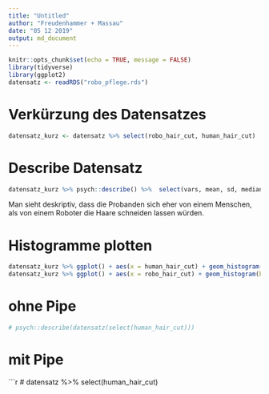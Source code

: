 ```yaml
---
title: "Untitled"
author: "Freudenhammer + Massau"
date: "05 12 2019"
output: md_document
---
```


```r
knitr::opts_chunk$set(echo = TRUE, message = FALSE)
library(tidyverse)
library(ggplot2)
datensatz <- readRDS("robo_pflege.rds")
```

# Verkürzung des Datensatzes 
```r
datensatz_kurz <- datensatz %>% select(robo_hair_cut, human_hair_cut) 
```

# Describe Datensatz
```r
datensatz_kurz %>% psych::describe() %>%  select(vars, mean, sd, median, min, max)
```
Man sieht deskriptiv, dass die Probanden sich eher von einem Menschen, als von einem Roboter die Haare schneiden lassen würden.

# Histogramme plotten
```r
datensatz_kurz %>% ggplot() + aes(x = human_hair_cut) + geom_histogram(bins = 30, fill = "red")
datensatz_kurz %>% ggplot() + aes(x = robo_hair_cut) + geom_histogram(bins = 30, fill = "blue")
```

# ohne Pipe
```r
# psych::describe(datensatz(select(human_hair_cut)))
```
# mit Pipe
```r
# datensatz %>% select(human_hair_cut)
